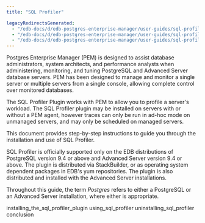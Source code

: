 ```yaml
---
title: "SQL Profiler"

legacyRedirectsGenerated:
  - "/edb-docs/d/edb-postgres-enterprise-manager/user-guides/sql-profiler-configuration-guide/8.0/genindex.html"
  - "/edb-docs/d/edb-postgres-enterprise-manager/user-guides/sql-profiler-configuration-guide/8.0/conclusion.html"
  - "/edb-docs/d/edb-postgres-enterprise-manager/user-guides/sql-profiler-configuration-guide/8.0/index.html"
---
```


Postgres Enterprise Manager (PEM) is designed to assist database administrators, system architects, and performance analysts when administering, monitoring, and tuning PostgreSQL and Advanced Server database servers. PEM has been designed to manage and monitor a single server or multiple servers from a single console, allowing complete control over monitored databases.

The SQL Profiler Plugin works with PEM to allow you to profile a server's workload. The SQL Profiler plugin may be installed on servers with or without a PEM agent, however traces can only be run in ad-hoc mode on unmanaged servers, and may only be scheduled on managed servers.

This document provides step-by-step instructions to guide you through the installation and use of SQL Profiler.

SQL Profiler is officially supported only on the EDB distributions of PostgreSQL version 9.4 or above and Advanced Server version 9.4 or above. The plugin is distributed via StackBuilder, or as operating system dependent packages in EDB's yum repositories. The plugin is also distributed and installed with the Advanced Server installations.

Throughout this guide, the term *Postgres* refers to either a PostgreSQL or an Advanced Server installation, where either is appropriate.

<div class="toctree" maxdepth="5">

installing_the_sql_profiler_plugin using_sql_profiler uninstalling_sql_profiler conclusion

</div>
